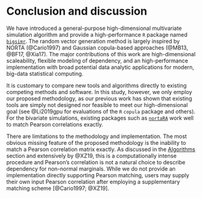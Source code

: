 # Conclusion and discussion {#discussion}

We have introduced a general-purpose high-dimensional multivariate simulation algorithm and provide a high-performance `R` package named [`bigsimr`](https://schisslergroup.github.io/bigsimr/).
The random vector generation method is largely inspired by NORTA (@Cario1997) and Gaussian copula-based approaches (@MB13, @BF17, @Xia17).
The major contributions of this work are high-dimensional scaleability, flexible modeling of dependency, and an high-performance implementation with broad potential data analytic applications for modern, big-data statistical computing.

It is customary to compare new tools and algorithms directly to existing competing methods and software.
In this study, however, we only employ our proposed methodology, as our previous work has shown that existing tools are simply not designed nor feasible to meet our high-dimensional goal (see @Li2019gpu for evaluations of the `R` `copula` package and others). 
For the bivariate simulations, existing packages such as [`nortaRA`](https://github.com/cran/NORTARA/blob/master/inst/doc/NORTARA.R) work well to match Pearson correlations exactly.

<!-- 
We advocate the use of Kendall's $\tau$ as it better captures correlation among components of non-normal, as well as non-linear patterns of association.
Moreover, the matching Kendall's $\tau$ is nearly trivial due to the invariant of monotone transformations, after an adjustment to the input correlation matrix.
-->

<!-- 
We also show utility in our methodology through an application to differential gene expression analysis from RNA-sequencing data.
The application results show that correlations indeed matter in the large-scale hypothesis testing, as many others have noted (for example, see @BE07, @Wu2012b).
We also hope that the application provides an example workflow --- and other strategy to use in simulation design.
Even the best-performing simulations we provide show a gap from the empirical distribution. To keep the demonstration straightforward, we did not attempt to match the empirical distribution of test statistics as precisely as possible. Yet our methodology could be more creatively applied to meet that goal. One could consider marginal distributions from different families, such as Poisson for a subset of genes. One could imagine finding a best fitting probability distribution among a class of distributions for each gene and this could perhaps a better fit. One could imagine additional structures/features in the data that an analyst could model to improve the correspondence with the empirical values, for example row correlations and high-dimensional covariance estimators (see @Won2013g).
-->

There are limitations to the methodology and implementation.
The most obvious missing feature of the proposed methodology is the inability to match a Pearson correlation matrix exactly.
As discussed in the [Algorithms](algorithms) section and extensively by @XZ19, this is a computationally intense procedure and Pearson's correlation is not a natural choice to describe dependency for non-normal marginals.
While we do not provide an implementation directly supporting Pearson matching, users may supply their own input Pearson correlation after employing a supplementary matching scheme [@Cario1997; @XZ19].

<!-- 
Further, while we provide the ability of the user to specify discrete marginals, exact matching a desired dependency measure is not yet obtained. One potential solution for this is *rescale* to account for ties [ref]. Finally we note, that the algorithm requires invertible marginal cdfs. This gives some restriction to the available marginal probability distributions (DOES IT? FOR EXAMPLE?). 
From a practical computing standpoint, the user's computing resource provides the ultimate limit on how large a dimension can be simulated using the `bigsimr` R package. A user must consider carefully the available memory and cores when conducting a Monte Carlo experiment. 
-->

<!-- 
Future work includes developing scaleable algorithms to match the Pearson correlation matrix more precisely, discrete-margin specific modifications including fast Spearman's correlation rescaling (see Equation \@ref(eq:spearmanRescaled)), and high-dimensional covariance estimation.
From an implementation standpoint, `bigsimr` only supports Nvidia GPUs and redesigning the code using OpenCL would broaden the users who would benefit.
As data-analytic problems grow to even larger dimension, multi-GPU support is a promising hardware-based future direction.
your comment -->
